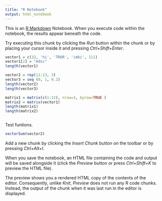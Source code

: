 ```yaml
---
title: "R Notebook"
output: html_notebook
---
```


This is an [R Markdown](http://rmarkdown.rstudio.com) Notebook. When you execute code within the notebook, the results appear beneath the code.

Try executing this chunk by clicking the *Run* button within the chunk or by placing your cursor inside it and pressing *Ctrl+Shift+Enter*.

```r

vector1 = c(32, 'hi', 'TRUR', 'imbi', 111)
vector1[2] = "mdsc"
length(vector1)

vector2 = rep(11:13, 3)
vector3 = seq (0, 1, 0.2)
length(vector2)
length(vector3)

matrix1 = matrix(c(1:12), nrow=3, byrow=TRUE )
matrix2 = matrix(vector1)
length(matrix1)
length(matrix2)



```
Test funtions.

```r

vectorSum(vector2)

```

Add a new chunk by clicking the *Insert Chunk* button on the toolbar or by pressing *Ctrl+Alt+I*.

When you save the notebook, an HTML file containing the code and output will be saved alongside it (click the *Preview* button or press *Ctrl+Shift+K* to preview the HTML file).

The preview shows you a rendered HTML copy of the contents of the editor. Consequently, unlike *Knit*, *Preview* does not run any R code chunks. Instead, the output of the chunk when it was last run in the editor is displayed.
